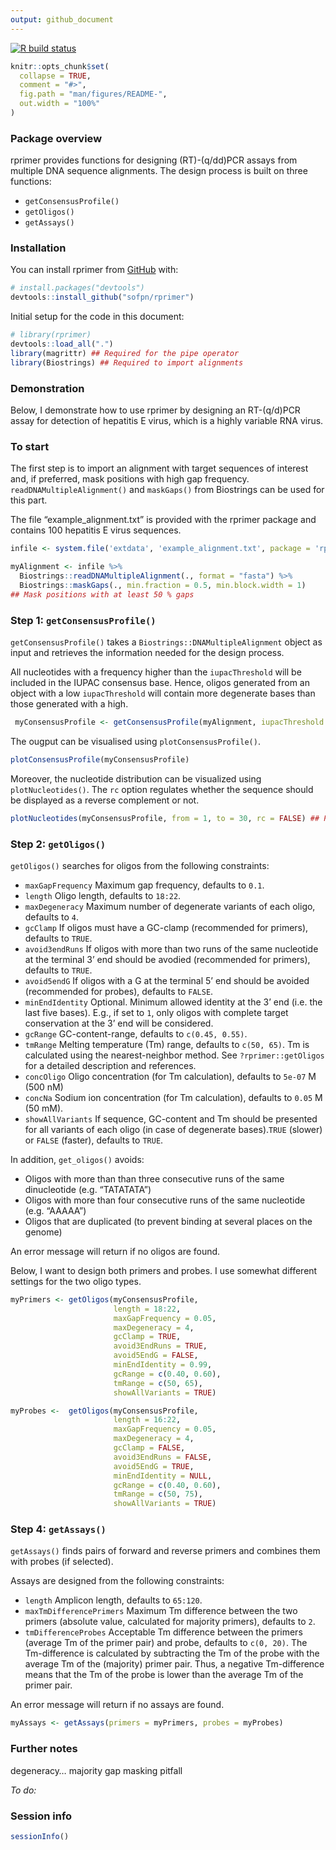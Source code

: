 ```yaml
---
output: github_document
---
```


<!-- README.md is generated from README.Rmd. Please edit that file -->

  <!-- badges: start -->
  [![R build status](https://github.com/sofpn/rprimer/workflows/R-CMD-check/badge.svg)](https://github.com/sofpn/rprimer/actions)
  <!-- badges: end -->

```r
knitr::opts_chunk$set(
  collapse = TRUE,
  comment = "#>",
  fig.path = "man/figures/README-",
  out.width = "100%"
)
```

### Package overview 

rprimer provides functions for designing (RT)-(q/dd)PCR assays from 
multiple DNA sequence alignments. The design process is built on three functions: 

* `getConsensusProfile()`
* `getOligos()`
* `getAssays()`

### Installation

You can install rprimer from [GitHub](https://github.com/) with:

  ``` r
# install.packages("devtools")
devtools::install_github("sofpn/rprimer")
```
Initial setup for the code in this document: 

``` r
# library(rprimer)
devtools::load_all(".")
library(magrittr) ## Required for the pipe operator 
library(Biostrings) ## Required to import alignments 
```

### Demonstration 

Below, I demonstrate how to use rprimer by designing an RT-(q/d)PCR assay for detection of hepatitis E virus, which is a highly variable RNA virus. 

### To start

The first step is to import an alignment with target sequences of interest and, if preferred, mask positions with high gap frequency. `readDNAMultipleAlignment()` and `maskGaps()` from Biostrings can be used for this part. 

The file "example_alignment.txt" is provided with the rprimer package
and contains 100 hepatitis E virus sequences. 

```r
infile <- system.file('extdata', 'example_alignment.txt', package = 'rprimer')

myAlignment <- infile %>%
  Biostrings::readDNAMultipleAlignment(., format = "fasta") %>%
  Biostrings::maskGaps(., min.fraction = 0.5, min.block.width = 1) 
## Mask positions with at least 50 % gaps 
```

### Step 1: `getConsensusProfile()` 

`getConsensusProfile()` takes a `Biostrings::DNAMultipleAlignment` object as input and retrieves the information needed for the design process. 

All nucleotides with a frequency higher than the `iupacThreshold` will be included in the IUPAC consensus base. Hence, oligos generated from an object with a low `iupacThreshold` will contain more degenerate bases than those generated with a high.

```r
 myConsensusProfile <- getConsensusProfile(myAlignment, iupacThreshold = 0.05)
```

The ougput can be visualised using `plotConsensusProfile()`.

```r
plotConsensusProfile(myConsensusProfile)
```

Moreover, the nucleotide distribution can be visualized using `plotNucleotides()`. The `rc` option regulates whether the sequence should be displayed as a reverse complement or not. 

```r
plotNucleotides(myConsensusProfile, from = 1, to = 30, rc = FALSE) ## Plot the first 30 bases 
```

### Step 2: `getOligos()`

`getOligos()` searches for oligos from the following constraints: 

* `maxGapFrequency` Maximum gap frequency, defaults to `0.1`. 
* `length` Oligo length, defaults to `18:22`.
* `maxDegeneracy` Maximum number of degenerate variants of each oligo, 
defaults to `4`. 
* `gcClamp` If oligos must have a GC-clamp 
(recommended for primers), defaults to `TRUE`. 
* `avoid3endRuns` If oligos with more than two runs of the same nucleotide at 
the terminal 3' end should be avodied (recommended for primers), 
defaults to `TRUE`.
* `avoid5endG` If oligos with a G at the terminal 5' end should be avoided 
(recommended for probes), defaults to `FALSE`.
* `minEndIdentity` Optional. Minimum allowed identity at the 3' end 
(i.e. the last five bases). E.g., if set to `1`, only oligos with complete 
target conservation at the 3' end will be considered.
* `gcRange` GC-content-range, defaults to `c(0.45, 0.55)`.
* `tmRange` Melting temperature (Tm) range, defaults to `c(50, 65)`. 
Tm is calculated using the nearest-neighbor method. See `?rprimer::getOligos` 
for a detailed description and references.
* `concOligo` Oligo concentration (for Tm calculation), 
defaults to `5e-07` M (500 nM)
* `concNa` Sodium ion concentration (for Tm calculation), 
defaults to `0.05` M (50 mM).
* `showAllVariants` If sequence, GC-content and Tm should be presented for 
all variants of each oligo (in case of degenerate bases).`TRUE`
(slower) or `FALSE` (faster), defaults to `TRUE`. 

In addition, `get_oligos()` avoids:

* Oligos with more than than three consecutive runs of the same dinucleotide 
(e.g. "TATATATA")
* Oligos with more than four consecutive runs of the same nucleotide 
(e.g. "AAAAA")
* Oligos that are duplicated 
(to prevent binding at several places on the genome)

An error message will return if no oligos are found. 

Below, I want to design both primers and probes. I use somewhat different 
settings for the two oligo types.

``` r
myPrimers <- getOligos(myConsensusProfile,
                       length = 18:22,
                       maxGapFrequency = 0.05,
                       maxDegeneracy = 4,
                       gcClamp = TRUE,
                       avoid3EndRuns = TRUE,
                       avoid5EndG = FALSE,
                       minEndIdentity = 0.99,
                       gcRange = c(0.40, 0.60),
                       tmRange = c(50, 65),
                       showAllVariants = TRUE)

myProbes <-  getOligos(myConsensusProfile,
                       length = 16:22,
                       maxGapFrequency = 0.05,
                       maxDegeneracy = 4,
                       gcClamp = FALSE,
                       avoid3EndRuns = FALSE,
                       avoid5EndG = TRUE,
                       minEndIdentity = NULL,
                       gcRange = c(0.40, 0.60),
                       tmRange = c(50, 75),
                       showAllVariants = TRUE)
```

### Step 4: `getAssays()`

`getAssays()` finds pairs of forward and reverse primers and combines them with
probes (if selected). 

Assays are designed from the following constraints: 

* `length` Amplicon length, defaults to `65:120`.
* `maxTmDifferencePrimers` Maximum Tm difference between the two primers 
  (absolute value, calculated for majority primers), defaults to `2`.
* `tmDifferenceProbes` Acceptable Tm difference between the primers 
  (average Tm of the primer pair) and probe, defaults to `c(0, 20)`. 
  The Tm-difference is calculated by subtracting the Tm of the probe with the 
  average Tm of the (majority) primer pair. Thus, a negative Tm-difference
  means that the Tm of the probe is lower than the average Tm of the
  primer pair.

An error message will return if no assays are found.

```r
myAssays <- getAssays(primers = myPrimers, probes = myProbes)

```

### Further notes 

degeneracy... 
majority 
gap masking pitfall

*To do:*

### Session info 

```r
sessionInfo()
```

